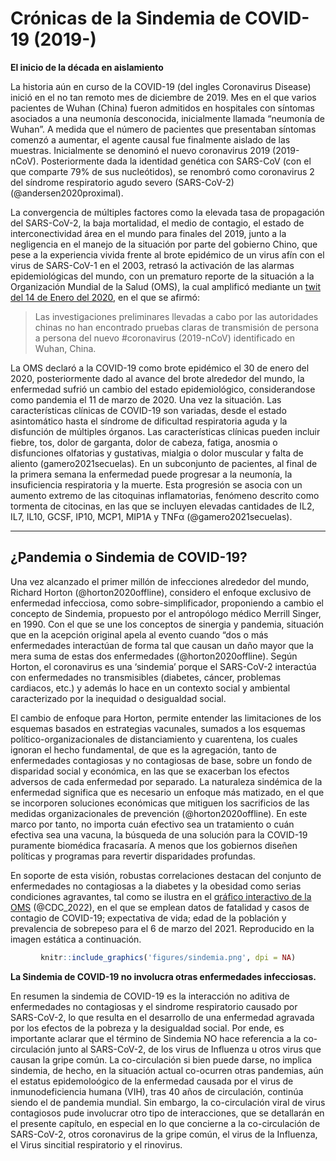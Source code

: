 # Crónicas de la Sindemia de COVID-19 (2019-) 

**El inicio de la década en aislamiento**

La historia aún en curso de la COVID-19 (del ingles Coronavirus Disease) inició en el no tan remoto mes de diciembre de 2019. Mes en el que varios pacientes de Wuhan (China) fueron admitidos en hospitales con síntomas asociados a una neumonía desconocida, inicialmente llamada "neumonía de Wuhan". A medida que el número de pacientes que presentaban síntomas comenzó a aumentar, el agente causal fue finalmente aislado de las muestras. Inicialmente se denominó el nuevo coronavirus 2019 (2019-nCoV). Posteriormente dada la identidad genética con SARS-CoV (con el que comparte 79% de sus nucleótidos), se renombró como  coronavirus 2 del síndrome respiratorio agudo severo (SARS-CoV-2) (@andersen2020proximal). 

La convergencia de múltiples factores como la elevada tasa de propagación del SARS-CoV-2, la baja mortalidad, el medio de contagio, el estado de interconectividad área en el mundo para finales del 2019, junto a la negligencia en el manejo de la situación por parte del gobierno Chino, que pese a la experiencia vivida frente al brote epidémico de un virus afín con el virus de SARS-CoV-1 en el 2003, retrasó la activación de las alarmas epidemiológicas del mundo, con un prematuro reporte de la situación a la Organización Mundial de la Salud (OMS), la cual amplificó mediante un [twit del 14 de Enero del 2020](https://twitter.com/WHO/status/1217043229427761152), en el que se  afirmó:

> Las investigaciones preliminares llevadas a cabo por las autoridades chinas no han encontrado pruebas claras de transmisión de persona a persona del nuevo #coronavirus (2019-nCoV) identificado en Wuhan, China. 

La OMS declaró a la COVID-19 como brote epidémico el 30 de enero del 2020, posteriormente dado al avance del brote alrededor del mundo, la enfermedad sufrió un cambio del estado epidemiológico, considerandose como pandemia el 11 de marzo de 2020. Una vez la situación. Las características clínicas de COVID-19 son variadas, desde el estado asintomático hasta el síndrome de dificultad respiratoria aguda y la disfunción de múltiples órganos. Las características clínicas pueden incluir fiebre, tos, dolor de garganta, dolor de cabeza, fatiga, anosmia o disfunciones olfatorias y gustativas, mialgia o dolor muscular y falta de aliento (gamero2021secuelas). En un subconjunto de pacientes, al final de la primera semana la enfermedad puede progresar a la neumonía, la insuficiencia respiratoria y la muerte. Esta progresión se asocia con un aumento extremo de las citoquinas inflamatorias, fenómeno descrito como tormenta de citocinas, en las que se incluyen elevadas cantidades de IL2, IL7, IL10, GCSF, IP10, MCP1, MIP1A y TNFα (@gamero2021secuelas).

--------------------
## ¿Pandemia o Sindemia de COVID-19? 

Una vez alcanzado el primer millón de infecciones alrededor del mundo, Richard Horton (@horton2020offline), considero el enfoque exclusivo de enfermedad infecciosa, como sobre-simplificador, proponiendo a cambio el concepto de Sindemia, propuesto por el antropólogo médico Merrill Singer, en 1990. Con el que se une los conceptos de sinergia y pandemia, situación que en la acepción original apela al evento cuando "dos o más enfermedades interactúan de forma tal que causan un daño mayor que la mera suma de estas dos enfermedades (@horton2020offline). Según Horton, el coronavirus es una 'sindemia' porque el SARS-CoV-2 interactúa con enfermedades no transmisibles (diabetes, cáncer, problemas cardiacos, etc.) y además lo hace en un contexto social y ambiental caracterizado por la inequidad o desigualdad social. 

El cambio de enfoque para Horton, permite entender las limitaciones de los esquemas basados en estrategias vacunales, sumados a los esquemas político-organizacionales de distanciamiento y cuarentena, los cuales ignoran el hecho fundamental, de que es la agregación, tanto de enfermedades contagiosas y no contagiosas de base, sobre un fondo de disparidad social y económica, en las que se exacerban los efectos adversos de cada enfermedad por separado. La naturaleza sindémica de la enfermedad significa que es necesario un enfoque más matizado, en el que se incorporen soluciones económicas que mitiguen los sacrificios de las medidas organizacionales de prevención (@horton2020offline). En este marco por tanto, no importa cuán efectivo sea un tratamiento o cuán efectiva sea una vacuna, la búsqueda de una solución para la COVID-19 puramente biomédica fracasaría. A menos que los gobiernos diseñen políticas y programas para revertir disparidades profundas. 

En soporte de esta visión,  robustas correlaciones destacan del conjunto de enfermedades no contagiosas a la diabetes y la obesidad como serias condiciones agravantes, tal como se ilustra en el [gráfico interactivo de la OMS](https://public.flourish.studio/visualisation/5483097/) (@CDC_2022), en el que se emplean datos de fatalidad y casos de contagio de COVID-19; expectativa de vida; edad de la población y prevalencia de sobrepeso para el 6 de marzo del 2021. Reproducido en la imagen estática a continuación. 

<center>
```r
knitr::include_graphics('figures/sindemia.png', dpi = NA)
```
</center>

**La Sindemia de COVID-19 no involucra otras enfermedades infecciosas.**

En resumen la sindemia de COVID-19 es la interacción no aditiva de enfermedades no contagiosas y el sindrome respiratorio causado por SARS-CoV-2, lo que resulta en el desarrollo de una enfermedad agravada por los efectos de la pobreza y la desigualdad social. Por ende, es importante aclarar que el término de Sindemia NO hace referencia a la co-circulación junto al SARS-CoV-2, de los virus de Influenza u otros virus que causan la gripe común. La co-circulación si bien puede darse, no implica sindemia, de hecho, en la situación actual co-ocurren otras pandemias, aún el estatus epidemoloógico de la enfermedad causada por el virus de inmunodeficiencia humana (VIH), tras 40 años de circulación, continúa siendo el de pandemia mundial. Sin embargo, la co-circulación viral de virus contagiosos pude involucrar otro tipo de interacciones, que se detallarán en el presente capítulo, en especial en lo que concierne a la co-circulación de SARS-CoV-2, otros coronavirus de la gripe común, el virus de la Influenza, el Virus sincitial respiratorio y el rinovirus.